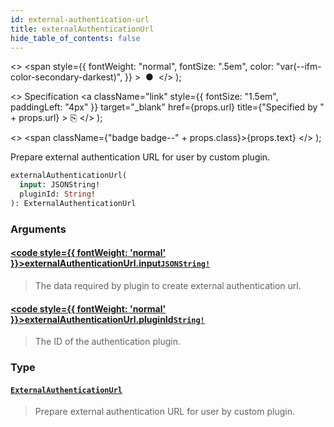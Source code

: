 ```yaml
---
id: external-authentication-url
title: externalAuthenticationUrl
hide_table_of_contents: false
---
```


  <>
    <span
      style={{
        fontWeight: "normal",
        fontSize: ".5em",
        color: "var(--ifm-color-secondary-darkest)",
      }}
    >
      &nbsp;●&nbsp;
    </span>
  </>
);

  <>
    Specification
    <a
      className="link"
      style={{ fontSize: "1.5em", paddingLeft: "4px" }}
      target="\_blank"
      href={props.url}
      title={"Specified by " + props.url}
    >
      ⎘
    </a>
  </>
);

  <>
    <span className={"badge badge--" + props.class}>{props.text}</span>
  </>
);

Prepare external authentication URL for user by custom plugin.

```graphql
externalAuthenticationUrl(
  input: JSONString!
  pluginId: String!
): ExternalAuthenticationUrl
```

### Arguments

#### [<code style={{ fontWeight: 'normal' }}>externalAuthenticationUrl.<b>input</b></code>](#)<Bullet />[`JSONString!`](../../../storefront/miscellaneous/scalars/jsonstring) <Badge class="secondary" text="non-null"/> <Badge class="secondary" text="scalar"/>

> The data required by plugin to create external authentication url.

#### [<code style={{ fontWeight: 'normal' }}>externalAuthenticationUrl.<b>pluginId</b></code>](#)<Bullet />[`String!`](../../../storefront/miscellaneous/scalars/string) <Badge class="secondary" text="non-null"/> <Badge class="secondary" text="scalar"/>

> The ID of the authentication plugin.

### Type

#### [`ExternalAuthenticationUrl`](../../../storefront/authentication/objects/external-authentication-url) <Badge class="secondary" text="object"/>

> Prepare external authentication URL for user by custom plugin.

